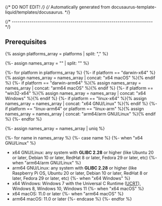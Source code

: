 {/* DO NOT EDIT! */}
{/* Automatically generated from docusaurus-template-liquid/templates/docusaurus. */}

{/* ------------------------------------------------------------------------ */}

## Prerequisites
{% assign platforms_array = platforms | split: "," %}

{%- assign names_array = "" | split: "" %}

{%- for platform in platforms_array %}
{%- if platform == "darwin-x64" %}{% assign names_array = names_array | concat: "x64 macOS" %}{% endif %}
{%- if platform == "darwin-arm64" %}{% assign names_array = names_array | concat: "arm64 macOS" %}{% endif %}
{%- if platform == "win32-x64" %}{% assign names_array = names_array | concat: "x64 Windows" %}{% endif %}
{%- if platform == "linux-x64" %}{% assign names_array = names_array | concat: "x64 GNU/Linux" %}{% endif %}
{%- if platform == "linux-arm64" or platform == "linux-arm" %}{% assign names_array = names_array | concat: "arm64/arm GNU/Linux" %}{% endif %}
{%- endfor %}

{%- assign names_array = names_array | uniq %}

{%- for name in names_array %}
{%- case name %}
{%- when "x64 GNU/Linux" %}
- x64 GNU/Linux: any system with **GLIBC 2.28** or higher
  (like Ubuntu 20 or later, Debian 10 or later, RedHat 8 or later,
  Fedora 29 or later, etc)
{%- when "arm64/arm GNU/Linux" %}
- arm64 GNU/Linux: any system with **GLIBC 2.28** or higher
  (like Raspberry Pi OS, Ubuntu 20 or later, Debian 10 or later,
  RedHat 8 or later, Fedora 29 or later, etc)
{%- when "x64 Windows" %}
- x64 Windows: Windows 7 with the Universal C Runtime
  ([UCRT](https://support.microsoft.com/en-us/topic/update-for-universal-c-runtime-in-windows-c0514201-7fe6-95a3-b0a5-287930f3560c)),
  Windows 8, Windows 10, Windows 11
{%- when "x64 macOS" %}
- x64 macOS: 11.0 or later
{%- when "arm64 macOS" %}
- arm64 macOS: 11.0 or later
{%- endcase %}
{%- endfor %}

